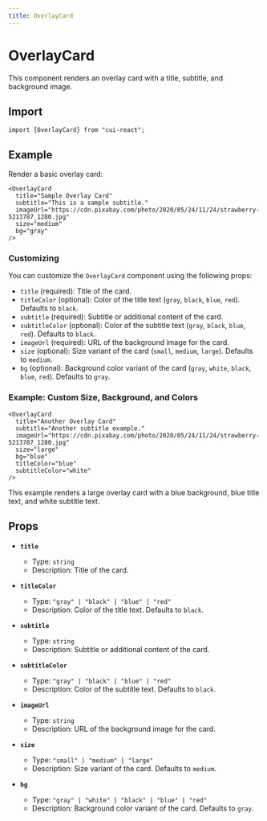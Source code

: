```yaml
---
title: OverlayCard
---
```



# OverlayCard

This component renders an overlay card with a title, subtitle, and background image.

## Import

```tsx
import {OverlayCard} from "cui-react";
```

## Example

Render a basic overlay card:

<div style={{ maxWidth: '300px', margin: '0 auto' }}>
  <OverlayCard
    title="Sample Overlay Card"
    subtitle="This is a sample subtitle."
    imageUrl="https://cdn.pixabay.com/photo/2020/05/24/11/24/strawberry-5213787_1280.jpg"
    size="medium"
    bg="gray"
  />
</div>

```tsx
<OverlayCard
  title="Sample Overlay Card"
  subtitle="This is a sample subtitle."
  imageUrl="https://cdn.pixabay.com/photo/2020/05/24/11/24/strawberry-5213787_1280.jpg"
  size="medium"
  bg="gray"
/>
```

### Customizing

You can customize the `OverlayCard` component using the following props:

- `title` (required): Title of the card.
- `titleColor` (optional): Color of the title text (`gray`, `black`, `blue`, `red`). Defaults to `black`.
- `subtitle` (required): Subtitle or additional content of the card.
- `subtitleColor` (optional): Color of the subtitle text (`gray`, `black`, `blue`, `red`). Defaults to `black`.
- `imageUrl` (required): URL of the background image for the card.
- `size` (optional): Size variant of the card (`small`, `medium`, `large`). Defaults to `medium`.
- `bg` (optional): Background color variant of the card (`gray`, `white`, `black`, `blue`, `red`). Defaults to `gray`.

### Example: Custom Size, Background, and Colors

<div style={{ maxWidth: '300px', margin: '0 auto' }}>
  <OverlayCard
    title="Another Overlay Card"
    subtitle="Another subtitle example."
    imageUrl="https://cdn.pixabay.com/photo/2020/05/24/11/24/strawberry-5213787_1280.jpg"
    size="large"
    bg="blue"
    titleColor="blue"
    subtitleColor="white"
  />
</div>

```tsx
<OverlayCard
  title="Another Overlay Card"
  subtitle="Another subtitle example."
  imageUrl="https://cdn.pixabay.com/photo/2020/05/24/11/24/strawberry-5213787_1280.jpg"
  size="large"
  bg="blue"
  titleColor="blue"
  subtitleColor="white"
/>
```

This example renders a large overlay card with a blue background, blue title text, and white subtitle text.

## Props

- **`title`**
  - Type: `string`
  - Description: Title of the card.

- **`titleColor`**
  - Type: `"gray" | "black" | "blue" | "red"`
  - Description: Color of the title text. Defaults to `black`.

- **`subtitle`**
  - Type: `string`
  - Description: Subtitle or additional content of the card.

- **`subtitleColor`**
  - Type: `"gray" | "black" | "blue" | "red"`
  - Description: Color of the subtitle text. Defaults to `black`.

- **`imageUrl`**
  - Type: `string`
  - Description: URL of the background image for the card.

- **`size`**
  - Type: `"small" | "medium" | "large"`
  - Description: Size variant of the card. Defaults to `medium`.

- **`bg`**
  - Type: `"gray" | "white" | "black" | "blue" | "red"`
  - Description: Background color variant of the card. Defaults to `gray`.

